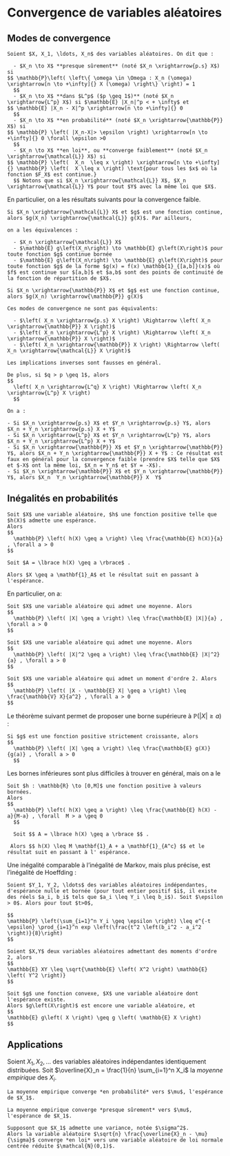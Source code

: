 # Convergence de variables aléatoires

## Modes de convergence

```definition
Soient $X, X_1, \ldots, X_n$ des variables aléatoires. On dit que :
  
  - $X_n \to X$ **presque sûrement** (noté $X_n \xrightarrow{p.s} X$) si 
$$ \mathbb{P}\left( \left\{ \omega \in \Omega : X_n (\omega) \xrightarrow[n \to +\infty]{} X (\omega) \right\} \right) = 1
  $$
  - $X_n \to X$ **dans $L^p$ ($p \geq 1$)** (noté $X_n \xrightarrow{L^p} X$) si $\mathbb{E} |X_n|^p < + \infty$ et 
$$ \mathbb{E} |X_n - X|^p \xrightarrow[n \to +\infty]{} 0
  $$
  - $X_n \to X$ **en probabilité** (noté $X_n \xrightarrow{\mathbb{P}} X$) si 
$$ \mathbb{P} \left( |X_n-X|> \epsilon \right) \xrightarrow[n \to +\infty]{} 0 \forall \epsilon >0
  $$
  - $X_n \to X$ **en loi**, ou **converge faiblement** (noté $X_n \xrightarrow{\mathcal{L}} X$) si 
$$ \mathbb{P} \left(  X_n  \leq x \right) \xrightarrow[n \to +\infty]{} \mathbb{P} \left(  X \leq x \right) \text{pour tous les $x$ où la fonction $F_X$ est continue.}
  $$ Notons que si $X_n \xrightarrow{\mathcal{L}} X$, $X_n \xrightarrow{\mathcal{L}} Y$ pour tout $Y$ avec la même loi que $X$.

```

En particulier, on a les résultats suivants pour la convergence faible.

```theorem
Si $X_n \xrightarrow{\mathcal{L}} X$ et $g$ est une fonction continue, alors $g(X_n) \xrightarrow{\mathcal{L}} g(X)$. Par ailleurs, 

on a les équivalences :
  
  - $X_n \xrightarrow{\mathcal{L}} X$
  - $\mathbb{E} g\left(X_n\right) \to \mathbb{E} g\left(X\right)$ pour toute fonction $g$ continue bornée
  - $\mathbb{E} g\left(X_n\right) \to \mathbb{E} g\left(X\right)$ pour toute fonction $g$ de la forme $g(x) = f(x) \mathbb{1}_{[a,b]}(x)$ où $f$ est continue sur $[a,b]$ et $a,b$ sont des points de continuité de la fonction de répartition de $X$.

```

```theorem
Si $X_n \xrightarrow{\mathbb{P}} X$ et $g$ est une fonction continue, alors $g(X_n) \xrightarrow{\mathbb{P}} g(X)$
```

```theorem
Ces modes de convergence ne sont pas équivalents:
  
  - $\left( X_n \xrightarrow{p.s} X \right) \Rightarrow \left( X_n \xrightarrow{\mathbb{P}} X \right)$
  - $\left( X_n \xrightarrow{L^p} X \right) \Rightarrow \left( X_n \xrightarrow{\mathbb{P}} X \right)$
  - $\left( X_n \xrightarrow{\mathbb{P}} X \right) \Rightarrow \left( X_n \xrightarrow{\mathcal{L}} X \right)$

Les implications inverses sont fausses en général.

De plus, si $q > p \geq 1$, alors
$$
  \left( X_n \xrightarrow{L^q} X \right) \Rightarrow \left( X_n \xrightarrow{L^p} X \right)
  $$
```

```theorem
On a :
  
- Si $X_n \xrightarrow{p.s} X$ et $Y_n \xrightarrow{p.s} Y$, alors $X_n + Y_n \xrightarrow{p.s} X + Y$
- Si $X_n \xrightarrow{L^p} X$ et $Y_n \xrightarrow{L^p} Y$, alors $X_n + Y_n \xrightarrow{L^p} X + Y$
- Si $X_n \xrightarrow{\mathbb{P}} X$ et $Y_n \xrightarrow{\mathbb{P}} Y$, alors $X_n + Y_n \xrightarrow{\mathbb{P}} X + Y$ : Ce résultat est faux en général pour la convergence faible (prendre $X$ telle que $X$ et $-X$ ont la même loi, $X_n = Y_n$ et $Y = -X$).
- Si $X_n \xrightarrow{\mathbb{P}} X$ et $Y_n \xrightarrow{\mathbb{P}} Y$, alors $X_n  Y_n \xrightarrow{\mathbb{P}} X  Y$  

```

## Inégalités en probabilités

```theorem
Soit $X$ une variable aléatoire, $h$ une fonction positive telle que $h(X)$ admette une espérance.
Alors
$$
  \mathbb{P} \left( h(X) \geq a \right) \leq \frac{\mathbb{E} h(X)}{a} , \forall a > 0
$$  
```

```proof

Soit $A = \lbrace h(X) \geq a \rbrace$ .

Alors $X \geq a \mathbf{1}_A$ et le résultat suit en passant à l'espérance.
```

En particulier, on a:

``` theorem
Soit $X$ une variable aléatoire qui admet une moyenne. Alors 
$$
  \mathbb{P} \left( |X| \geq a \right) \leq \frac{\mathbb{E} |X|}{a} , \forall a > 0
$$  
```

``` theorem
Soit $X$ une variable aléatoire qui admet une moyenne. Alors 
$$
  \mathbb{P} \left( |X|^2 \geq a \right) \leq \frac{\mathbb{E} |X|^2}{a} , \forall a > 0
$$  
```

```theorem
Soit $X$ une variable aléatoire qui admet un moment d'ordre 2. Alors
$$
  \mathbb{P} \left( |X - \mathbb{E} X| \geq a \right) \leq \frac{\mathbb{V} X}{a^2} , \forall a > 0
$$  
```

Le théorème suivant permet de proposer une borne supérieure à $\mathbb{P} \left( |X| \geq a \right)$ : 
```theorem
Si $g$ est une fonction positive strictement croissante, alors
$$
  \mathbb{P} \left( |X| \geq a \right) \leq \frac{\mathbb{E} g(X)}{g(a)} , \forall a > 0
  $$
```

Les bornes inférieures sont plus difficiles à trouver en général, mais on a le

```theorem
Soit $h : \mathbb{R} \to [0,M]$ une fonction positive à valeurs bornées.
Alors
$$
  \mathbb{P} \left( h(X) \geq a \right) \leq \frac{\mathbb{E} h(X) - a}{M-a} , \forall  M > a \geq 0
  $$
```
```proof

  Soit $$ A = \lbrace h(X) \geq a \rbrace $$ . 
 
 Alors $$ h(X) \leq M \mathbf{1}_A + a \mathbf{1}_{A^c} $$ et le résultat suit en passant à l' espérance.

```

Une inégalité comparable à l'inégalité de Markov, mais plus précise, est l'inégalité de Hoeffding :

```theorem
Soient $Y_1, Y_2, \ldots$ des variables aléatoires indépendantes, d'espérance nulle et bornée (pour tout entier positif $i$, il existe des réels $a_i, b_i$ tels que $a_i \leq Y_i \leq b_i$). Soit $\epsilon > 0$. Alors pour tout $t>0$,

$$
\mathbb{P} \left(\sum_{i=1}^n Y_i \geq \epsilon \right) \leq e^{-t \epsilon} \prod_{i=1}^n exp \left(\frac{t^2 \left(b_i^2 - a_i^2 \right)}{8}\right)
$$
```

```theorem
Soient $X,Y$ deux variables aléatoires admettant des moments d'ordre 2, alors
$$
\mathbb{E} XY \leq \sqrt{\mathbb{E} \left( X^2 \right) \mathbb{E} \left( Y^2 \right)}
$$
```

```theorem
Soit $g$ une fonction convexe, $X$ une variable aléatoire dont l'espérance existe.
Alors $g\left(X\right)$ est encore une variable aléatoire, et
$$
\mathbb{E} g\left( X \right) \geq g \left( \mathbb{E} X \right)
$$
```

## Applications

Soient $X_1,X_2,\ldots$ des variables aléatoires indépendantes identiquement distribuées.
Soit $\overline{X}_n = \frac{1}{n} \sum_{i=1}^n X_i$ la *moyenne empirique* des $X_i$.

```theorem
La moyenne empirique converge *en probabilité* vers $\mu$, l'espérance de $X_1$.
```

```theorem
La moyenne empirique converge *presque sûrement* vers $\mu$, l'espérance de $X_1$.
```

```theorem
Supposont que $X_1$ admette une variance, notée $\sigma^2$.
Alors la variable aléatoire $\sqrt{n} \frac{\overline{X}_n - \mu}{\sigma}$ converge *en loi* vers une variable aléatoire de loi normale centrée réduite $\mathcal{N}(0,1)$.
```
